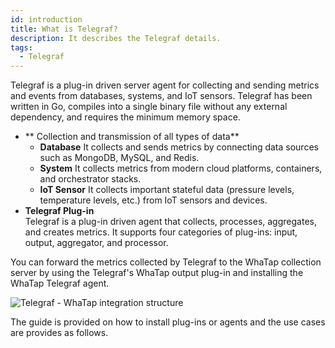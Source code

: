 ```yaml
---
id: introduction
title: What is Telegraf?
description: It describes the Telegraf details.
tags:
  - Telegraf
---
```



Telegraf is a plug-in driven server agent for collecting and sending metrics and events from databases, systems, and IoT sensors. Telegraf has been written in Go, compiles into a single binary file without any external dependency, and requires the minimum memory space.

-   ** Collection and transmission of all types of data**
    -   **Database**
          It collects and sends metrics by connecting data sources such as MongoDB, MySQL, and Redis. 
    -   **System**
          It collects metrics from modern cloud platforms, containers, and orchestrator stacks. 
    -   **IoT Sensor**
          It collects important stateful data (pressure levels, temperature levels, etc.) from IoT sensors and devices.
-   **Telegraf Plug-in**\
      Telegraf is a plug-in driven agent that collects, processes, aggregates, and creates metrics. It supports four categories of plug-ins: input, output, aggregator, and processor.

You can forward the metrics collected by Telegraf to the WhaTap collection server by using the Telegraf's WhaTap output plug-in and installing the WhaTap Telegraf agent. 

![Telegraf - WhaTap integration structure](/img/blog_46_01.png)

The guide is provided on how to install plug-ins or agents and the use cases are provides as follows.

<DocCardList/>

<!-- 
수집된 데이터는 whatap의 프로젝트 내부에서 확인 가능합니다.
-->
